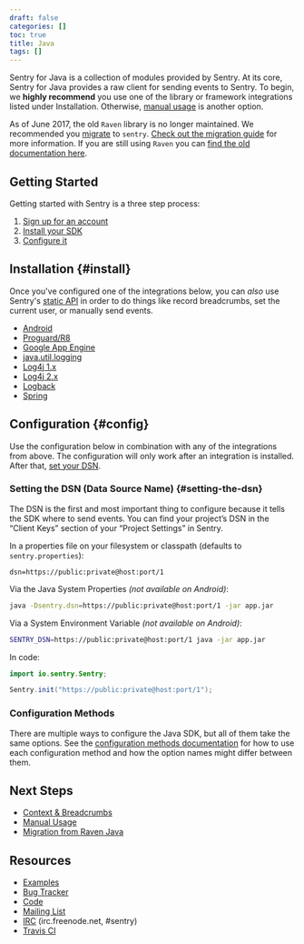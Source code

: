 ```yaml
---
draft: false
categories: []
toc: true
title: Java
tags: []
---
```

Sentry for Java is a collection of modules provided by Sentry. At its core, Sentry for Java provides a raw client for sending events to Sentry. To begin, we **highly recommend** you use one of the library or framework integrations listed under Installation. Otherwise, [manual usage](/clients/java/usage/) is another option.

<Alert level="warning" title="Note"><markdown>

As of June 2017, the old `Raven` library is no longer maintained. We recommended you [migrate](/clients/java/migration/) to `sentry`. [Check out the migration guide](/clients/java/migration/) for more information. If you are still using `Raven` you can [find the old documentation here](https://github.com/getsentry/sentry-java/blob/raven-java-8.x/docs/modules/raven.rst).

</markdown></Alert>


## Getting Started

Getting started with Sentry is a three step process:

1.  [Sign up for an account](https://sentry.io/signup/)
2.  [Install your SDK](#install)
3.  [Configure it](#config)

## Installation {#install}

Once you've configured one of the integrations below, you can _also_ use Sentry's [static API](/clients/java/usage/) in order to do things like record breadcrumbs, set the current user, or manually send events.

-   [Android](/clients/java/integrations/#android)
-   [Proguard/R8](/clients/java/integrations/#proguard)
-   [Google App Engine](/clients/java/integrations/#google-app-engine)
-   [java.util.logging](/clients/java/integrations/#javautillogging)
-   [Log4j 1.x](/clients/java/integrations/#log4j-1x)
-   [Log4j 2.x](/clients/java/integrations/#log4j-2x)
-   [Logback](/clients/java/integrations/#logback)
-   [Spring](/clients/java/integrations/#spring)

## Configuration {#config}

Use the configuration below in combination with any of the integrations from above. The configuration will only work after an integration is installed. After that, [set your DSN](#setting-the-dsn).

### Setting the DSN (Data Source Name) {#setting-the-dsn}

The DSN is the first and most important thing to configure because it tells the SDK where to send events. You can find your project’s DSN in the “Client Keys” section of your “Project Settings” in Sentry.

In a properties file on your filesystem or classpath (defaults to `sentry.properties`):

```
dsn=https://public:private@host:port/1
```

Via the Java System Properties _(not available on Android)_:

```bash
java -Dsentry.dsn=https://public:private@host:port/1 -jar app.jar
```

Via a System Environment Variable _(not available on Android)_:

```bash
SENTRY_DSN=https://public:private@host:port/1 java -jar app.jar
```

In code:

```java
import io.sentry.Sentry;

Sentry.init("https://public:private@host:port/1");
```

### Configuration Methods

There are multiple ways to configure the Java SDK, but all of them take the same options. See the [configuration methods documentation](/clients/java/config/) for how to use each configuration method and how the option names might differ between them.

## Next Steps

-   [Context & Breadcrumbs](/clients/java/context/)
-   [Manual Usage](/clients/java/usage/)
-   [Migration from Raven Java](/clients/java/migration/)

## Resources

-   [Examples](https://github.com/getsentry/examples)
-   [Bug Tracker](http://github.com/getsentry/sentry-java/issues)
-   [Code](http://github.com/getsentry/sentry-java)
-   [Mailing List](https://groups.google.com/group/getsentry)
-   [IRC](irc://irc.freenode.net/sentry) (irc.freenode.net, #sentry)
-   [Travis CI](http://travis-ci.org/getsentry/sentry-java)
